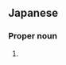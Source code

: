 ==Japanese==
{{ja-kanjitab|まん|しゅう|yomi=o}}

===Proper noun===
{{ja-pos|proper|まんしゅう}}

# {{altspell|lang=ja|満州||[[Manchuria]]}}